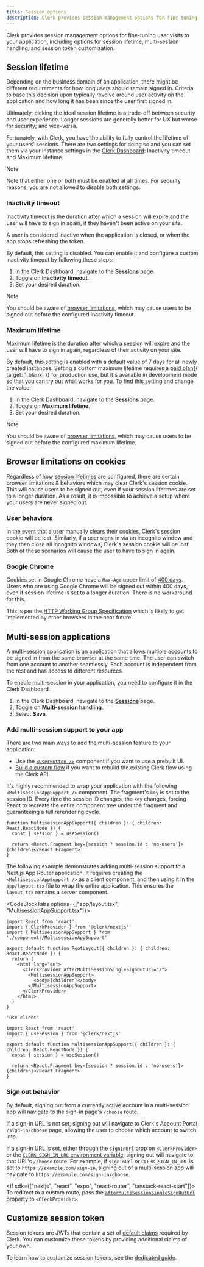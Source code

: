 ```yaml
---
title: Session options
description: Clerk provides session management options for fine-tuning user visits to your application.
---
```


Clerk provides session management options for fine-tuning user visits to your application, including options for session lifetime, multi-session handling, and session token customization.

## Session lifetime

Depending on the business domain of an application, there might be different requirements for how long users should remain signed in. Criteria to base this decision upon typically revolve around user activity on the application and how long it has been since the user first signed in.

Ultimately, picking the ideal session lifetime is a trade-off between security and user experience. Longer sessions are generally better for UX but worse for security; and vice-versa.

Fortunately, with Clerk, you have the ability to fully control the lifetime of your users' sessions. There are two settings for doing so and you can set them via your instance settings in the [Clerk Dashboard](https://dashboard.clerk.com/): Inactivity timeout and Maximum lifetime.

> [!NOTE]
> Note that either one or both must be enabled at all times. For security reasons, you are not allowed to disable both settings.

### Inactivity timeout

<Include src="_partials/feature-not-free-callout" />

Inactivity timeout is the duration after which a session will expire and the user will have to sign in again, if they haven't been active on your site.

A user is considered inactive when the application is closed, or when the app stops refreshing the token.

By default, this setting is disabled. You can enable it and configure a custom inactivity timeout by following these steps:

1. In the Clerk Dashboard, navigate to the [**Sessions**](https://dashboard.clerk.com/last-active?path=sessions) page.
1. Toggle on **Inactivity timeout**.
1. Set your desired duration.

> [!NOTE]
> You should be aware of [browser limitations](#browser-limitations-on-cookies), which may cause users to be signed out before the configured inactivity timeout.

### Maximum lifetime

Maximum lifetime is the duration after which a session will expire and the user will have to sign in again, regardless of their activity on your site.

By default, this setting is enabled with a default value of 7 days for all newly created instances. Setting a custom maximum lifetime requires a [paid plan](/pricing){{ target: '_blank' }} for production use, but it's available in development mode so that you can try out what works for you. To find this setting and change the value:

1. In the Clerk Dashboard, navigate to the [**Sessions**](https://dashboard.clerk.com/last-active?path=sessions) page.
1. Toggle on **Maximum lifetime**.
1. Set your desired duration.

> [!NOTE]
> You should be aware of [browser limitations](#browser-limitations-on-cookies), which may cause users to be signed out before the configured maximum lifetime.

## Browser limitations on cookies

Regardless of how [session lifetimes](#session-lifetime) are configured, there are certain browser limitations & behaviors which may clear Clerk's session cookie. This will cause users to be signed out, even if your session lifetimes are set to a longer duration. As a result, it is impossible to achieve a setup where your users are never signed out.

### User behaviors

In the event that a user manually clears their cookies, Clerk's session cookie will be lost. Similarly, if a user signs in via an incognito window and they then close all incognito windows, Clerk's session cookie will be lost. Both of these scenarios will cause the user to have to sign in again.

### Google Chrome

Cookies set in Google Chrome have a `Max-Age` upper limit of [400 days](https://developer.chrome.com/blog/cookie-max-age-expires). Users who are using Google Chrome will be signed out within 400 days, even if session lifetime is set to a longer duration. There is no workaround for this.

This is per the [HTTP Working Group Specification](https://httpwg.org/http-extensions/draft-ietf-httpbis-rfc6265bis.html#section-5.5) which is likely to get implemented by other browsers in the near future.

## Multi-session applications

A multi-session application is an application that allows multiple accounts to be signed in from the same browser at the same time. The user can switch from one account to another seamlessly. Each account is independent from the rest and has access to different resources.

To enable multi-session in your application, you need to configure it in the Clerk Dashboard.

1. In the Clerk Dashboard, navigate to the [**Sessions**](https://dashboard.clerk.com/last-active?path=sessions) page.
1. Toggle on **Multi-session handling**.
1. Select **Save**.

### Add multi-session support to your app

There are two main ways to add the multi-session feature to your application:

- Use the [`<UserButton />`](/docs/references/general/components/user/user-button) component if you want to use a prebuilt UI.
- [Build a custom flow](/docs/guides/development/custom-flows/authentication/multi-session-applications) if you want to rebuild the existing Clerk flow using the Clerk API.

It's highly recommended to wrap your application with the following `<MultisessionAppSupport />` component. The fragment's `key` is set to the session ID. Every time the session ID changes, the `key` changes, forcing React to recreate the entire component tree under the fragment and guaranteeing a full rerendering cycle.

```tsx
function MultisessionAppSupport({ children }: { children: React.ReactNode }) {
  const { session } = useSession()

  return <React.Fragment key={session ? session.id : 'no-users'}>{children}</React.Fragment>
}
```

The following example demonstrates adding multi-session support to a Next.js App Router application. It requires creating the `<MultisessionAppSupport />` as a client component, and then using it in the `app/layout.tsx` file to wrap the entire application. This ensures the `layout.tsx` remains a server component.

<CodeBlockTabs options={["app/layout.tsx", "MultisessionAppSupport.tsx"]}>
  ```tsx {{ filename: 'app/layout.tsx' }}
  import React from 'react'
  import { ClerkProvider } from '@clerk/nextjs'
  import { MultisessionAppSupport } from './components/MultisessionAppSupport'

  export default function RootLayout({ children }: { children: React.ReactNode }) {
    return (
      <html lang="en">
        <ClerkProvider afterMultiSessionSingleSignOutUrl="/">
          <MultisessionAppSupport>
            <body>{children}</body>
          </MultisessionAppSupport>
        </ClerkProvider>
      </html>
    )
  }
  ```

  ```tsx {{ filename: 'app/components/MultisessionAppSupport.tsx' }}
  'use client'

  import React from 'react'
  import { useSession } from '@clerk/nextjs'

  export default function MultisessionAppSupport({ children }: { children: React.ReactNode }) {
    const { session } = useSession()

    return <React.Fragment key={session ? session.id : 'no-users'}>{children}</React.Fragment>
  }
  ```
</CodeBlockTabs>

### Sign out behavior

By default, signing out from a currently active account in a multi-session app will navigate to the sign-in page's `/choose` route.

If a sign-in URL is not set, signing out will navigate to Clerk's Account Portal `/sign-in/choose` page, allowing the user to choose which account to switch into.

If a sign-in URL is set, either through the [`signInUrl`](/docs/references/general/components/clerk-provider) prop on `<ClerkProvider>` or the [`CLERK_SIGN_IN_URL` environment variable](/docs/guides/development/clerk-environment-variables#sign-in-and-sign-up-redirects), signing out will navigate to that URL's `/choose` route. For example, if `signInUrl` or `CLERK_SIGN_IN_URL` is set to `https://example.com/sign-in`, signing out of a multi-session app will navigate to `https://example.com/sign-in/choose`.

<If sdk={["nextjs", "react", "expo", "react-router", "tanstack-react-start"]}>
  To redirect to a custom route, pass the [`afterMultiSessionSingleSignOutUrl`](/docs/references/general/components/clerk-provider#properties) property to `<ClerkProvider>`.
</If>

## Customize session token

Session tokens are JWTs that contain a set of [default claims](/docs/guides/how-clerk-works/session-tokens) required by Clerk. You can customize these tokens by providing additional claims of your own.

To learn how to customize session tokens, see the [dedicated guide](/docs/guides/configure/session-token).
